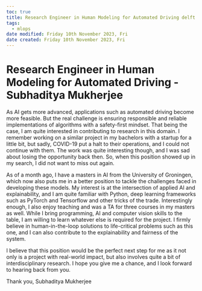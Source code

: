```yaml
---
toc: true
title: Research Engineer in Human Modeling for Automated Driving delft
tags:
  - mlops
date modified: Friday 10th November 2023, Fri
date created: Friday 10th November 2023, Fri
---
```


# Research Engineer in Human Modeling for Automated Driving - Subhaditya Mukherjee


As AI gets more advanced, applications such as automated driving become more feasible. But the real challenge is ensuring responsible and reliable implementations of algorithms with a safety-first mindset. That being the case, I am quite interested in contributing to research in this domain. I remember working on a similar project in my bachelors with a startup for a little bit, but sadly, COVID-19 put a halt to their operations, and I could not continue with them. The work was quite interesting though, and I was sad about losing the opportunity back then. So, when this position showed up in my search, I did not want to miss out again.

As of a month ago, I have a masters in AI from the University of Groningen, which now also puts me in a better position to tackle the challenges faced in developing these models. My interest is at the intersection of applied AI and explainability, and I am quite familiar with Python, deep learning frameworks such as PyTorch and Tensorflow and other tricks of the trade. Interestingly enough, I also enjoy teaching and was a TA for three courses in my masters as well. While I bring programming, AI and computer vision skills to the table, I am willing to learn whatever else is required for the project. I firmly believe in human-in-the-loop solutions to life-critical problems such as this one, and I can also contribute to the explainability and fairness of the system. 

I believe that this position would be the perfect next step for me as it not only is a project with real-world impact, but also involves quite a bit of interdisciplinary research. I hope you give me a chance, and I look forward to hearing back from you.

Thank you,
Subhaditya Mukherjee
